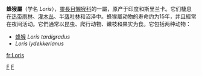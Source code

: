 {{Unreferenced|time=2022-02-19T02:59:18+00:00}}
{{Automatic taxobox
| taxon = Loris
| authority = 
| image = Loris_tardigradus.jpg
}}
'''蜂猴屬'''（学名 ''Loris''），[[靈長目|靈長目]][[懶猴科|懶猴科]]的一屬，原产于印度和斯里兰卡。它们棲息在[[热带雨林|热带雨林]]、[[灌木丛|灌木丛]]、半[[落葉植物|落叶林]]和沼泽中。蜂猴屬动物的寿命约为15年，并且經常在夜间活动。它們通常以昆虫、爬行动物、嫩枝和果实为食。它包括两种动物：
* [[蜂猴|蜂猴]] ''Loris tardigradus''
* ''Loris lydekkerianus''
{{原猴亞目|L.}}
{{taxonbar}}
[[Category:懒猴科|F]]
[[Category:蜂猴属|F]]

[[fr:Loris|fr:Loris]]